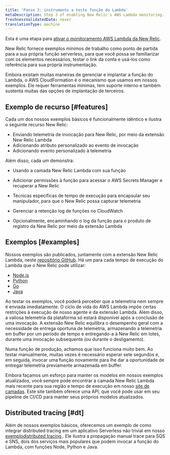 ```yaml
---
title: 'Passo 3: instrumento a teste função do Lambda'
metaDescription: Step 3 of enabling New Relic's AWS Lambda monitoring.
freshnessValidatedDate: never
translationType: machine
---
```


Esta é uma etapa para [ativar o monitoramento AWS Lambda da New Relic](/docs/serverless-function-monitoring/aws-lambda-monitoring/enable-lambda-monitoring/enable-aws-lambda-monitoring).

New Relic fornece exemplos mínimos de trabalho como ponto de partida para a sua própria função serverless, para que você possa se familiarizar com os elementos necessários, testar o link da conta e usá-los como referência para sua própria instrumentação.

Embora existam muitas maneiras de gerenciar e implantar a função do Lambda, o AWS CloudFormation é o mecanismo que usamos em nossos exemplos. Ele requer ferramentas mínimas, tem suporte interno e também sustenta muitas das opções de implantação de terceiros.

## Exemplo de recurso [#features]

Cada um dos nossos exemplos básicos é funcionalmente idêntico e ilustra o seguinte recurso New Relic:

* Enviando telemetria de invocação para New Relic, por meio da extensão New Relic Lambda
* Adicionando atributo personalizado ao evento de invocação
* Adicionando evento personalizado à telemetria

Além disso, cada um demonstra:

* Usando a camada New Relic Lambda com sua função

* Adicionar permissões à função para acessar o AWS Secrets Manager e recuperar a New Relic

  <InlinePopover type="licenseKey"/>

* Técnicas específicas de tempo de execução para encapsular seu manipulador, para que o New Relic possa capturar telemetria

* Gerenciar a retenção log de funções no CloudWatch

* Opcionalmente, encaminhando o log da função para o produto de registro da New Relic por meio da extensão Lambda

## Exemplos [#examples]

Nossos exemplos são publicados, juntamente com a extensão New Relic Lambda, neste [repositório GitHub](https://github.com/newrelic/newrelic-lambda-extension). Há um para cada tempo de execução do Lambda que o New Relic pode utilizar:

* [Node.js](https://github.com/newrelic/newrelic-lambda-extension/tree/main/examples/sam/node)
* [Python](https://github.com/newrelic/newrelic-lambda-extension/tree/main/examples/sam/python)
* [Go](https://github.com/newrelic/newrelic-lambda-extension/tree/main/examples/sam/go)
* [Java](https://github.com/newrelic/newrelic-lambda-extension/tree/main/examples/sam/java)

<Callout variant="tip">
  Ao testar os exemplos, você poderá perceber que a telemetria nem sempre é enviada imediatamente. O ciclo de vida do AWS Lambda impõe certas restrições à execução de nosso agente e da extensão Lambda. Além disso, a valiosa telemetria da plataforma só estará disponível após a conclusão de uma invocação. A extensão New Relic equilibra o desempenho geral com a necessidade de entrega oportuna de telemetria, armazenando a telemetria em buffer por um período de tempo e entregando-a à New Relic em lotes, durante uma invocação subsequente (ou durante o desligamento).

  Numa função de produção, achamos que isso funciona muito bem. Ao testar manualmente, muitas vezes é necessário esperar sete segundos e, em seguida, invocar uma função novamente para lhe dar a oportunidade de entregar telemetria previamente armazenada em buffer.
</Callout>

Embora façamos um esforço para manter os modelos em nossos exemplos atualizados, você sempre pode encontrar a camada New Relic Lambda mais recente para sua região e tempo de execução em nosso [site de camadas](https://layers.newrelic-external.com/). Este site também oferece uma API, que você pode usar em seu pipeline de CI/CD para manter seus próprios modelos atualizados.

## Distributed tracing [#dt]

Além de nossos exemplos básicos, oferecemos um exemplo de como integrar distributed tracing em um aplicativo Serverless não trivial em nosso [exemplodistributed tracing ](https://github.com/newrelic/newrelic-lambda-extension/tree/main/examples/sam/distributedtracing). Ele ilustra a propagação manual trace para SQS e SNS, dois dos serviços mais populares que podem invocar a função do Lambda, com funções Node, Python e Java.

<InstallFeedback/>